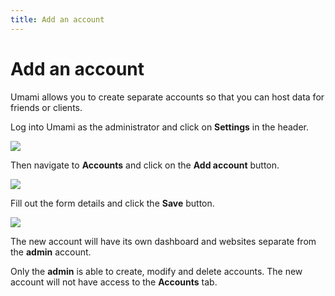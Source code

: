 ```yaml
---
title: Add an account
---
```


# Add an account

Umami allows you to create separate accounts so that you can host data for friends or clients.

Log into Umami as the administrator and click on **Settings** in the header.

<img src="https://content.umami.is/website/images/docs/v1/header.png" />

Then navigate to **Accounts** and click on the **Add account** button.

<img src="https://content.umami.is/website/images/docs/v1/add-account.png" />

Fill out the form details and click the **Save** button.

<img src="https://content.umami.is/website/images/docs/v1/add-account-form.png" />

The new account will have its own dashboard and websites separate from the **admin** account.

Only the **admin** is able to create, modify and delete accounts. The new account will not have access
to the **Accounts** tab.
